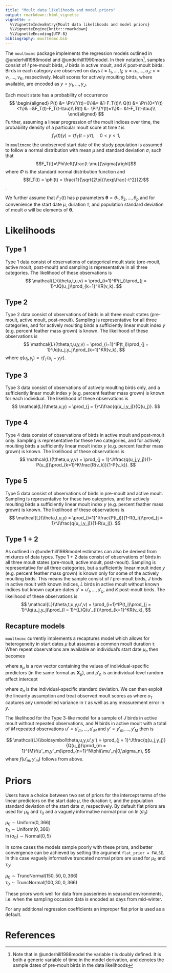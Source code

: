 ```yaml
---
title: "Moult data likelihoods and model priors"
output: rmarkdown::html_vignette
vignette: >
  %\VignetteIndexEntry{Moult data likelihoods and model priors}
  %\VignetteEngine{knitr::rmarkdown}
  %\VignetteEncoding{UTF-8}
bibliography: moultmcmc.bib
---
```


The `moultmcmc` package implements the regression models outlined in @underhill1988model and @underhill1990model. In their notation^[Note that in @underhill1988model the variable $t$ is doubly defined. It is both a generic variable of time in the model derivation, and denotes the sample dates of pre-moult birds in the data likelihoods], samples consist of $I$ pre-moult birds, $J$ birds in active moult, and $K$ post-moult birds. Birds in each category are observed on days $t = t_1,\ldots,t_I$; $u = u_1,\ldots,u_J$; $v = v_1,\ldots,v_K$, respectively. Moult scores for actively moulting birds, where available, are encoded as $y = y_1,\ldots,y_J$.

Each moult state has a probability of occurrence
$$
\begin{aligned}
P(t) &= \Pr\{Y(t)=0\}&= &1-F_T(t)\\
Q(t) &= \Pr\{0<Y(t)<1\}& =&F_T(t)-F_T(t-\tau)\\
R(t) &= \Pr\{Y(t)=1\}&= &1-F_T(t-\tau)\\
\end{aligned}
$$
Further, assuming a linear progression of the moult indices over time, the probability density of a particular moult score at time $t$ is
$$
f_Y(t)(y)=\tau f_T(t-y\tau),\quad0 < y < 1,
$$
In `moultmcmc` the unobserved start date of the study population is assumed to follow a normal distribution with mean $\mu$ and standard deviation $\sigma$, such that $$F_T(t)=\Phi\left(\frac{t-\mu}{\sigma}\right)$$
where $\Phi$ is the standard normal distribution function and 
$$f_T(t) = \phi(t) = \frac{1}{\sqrt{2\pi}}\exp\frac{-t^2}{2}$$.

We further assume that $F_T(t)$ has $p$ parameters $\mathbf{\theta} = \theta_1, \theta_2, \ldots, \theta_p$ and for convenience the start date $\mu$, duration $\tau$, and population standard deviation of moult $\sigma$ will be elements of $\mathbf{\theta}$.

# Likelihoods

## Type 1
Type 1 data consist of observations of categorical moult state (pre-moult, active moult, post-moult) and sampling is representative in all three categories. The likelihood of these observations is 
$$
\mathcal{L}(\theta,t,u,v) = \prod_{i=1}^IP(t_i)\prod_{j = 1}^JQ(u_j)\prod_{k=1}^KR(v_k).
$$

## Type 2
Type 2 data consist of observations of birds in all three moult states (pre-moult, active moult, post-moult). Sampling is representative for all three categories, and for actively moulting birds a sufficiently linear moult index $y$ (e.g. percent feather mass grown) is known. The likelihood of these observations is
$$
\mathcal{L}(\theta,t,u,y,v) = \prod_{i=1}^IP(t_i)\prod_{j = 1}^Jq(u_j,y_j)\prod_{k=1}^KR(v_k),
$$
where $q(u_j,y_j) = \tau f_T(u_j-y_j\tau).$

## Type 3
Type 3 data consist of observations of actively moulting birds only, and a sufficiently linear moult index $y$ (e.g. percent feather mass grown) is known for each individual. The likelihood of these observations is
$$
\mathcal{L}(\theta,u,y) = \prod_{j = 1}^J\frac{q(u_j,y_j)}{Q(u_j)}.
$$

## Type 4
Type 4 data consist of observations of birds in active moult and post-moult only. Sampling is representative for these two categories, and for actively moulting birds a sufficiently linear moult index $y$ (e.g. percent feather mass grown) is known. The likelihood of these observations is
$$
\mathcal{L}(\theta,u,y,v) = \prod_{j = 1}^J\frac{q(u_j,y_j)}{1-P(u_j)}\prod_{k=1}^K\frac{R(v_k)}{1-P(v_k)}.
$$

## Type 5
Type 5 data consist of observations of birds in pre-moult and active moult. Sampling is representative for these two categories, and for actively moulting birds a sufficiently linear moult index $y$ (e.g. percent feather mass grown) is known. The likelihood of these observations is
$$
\mathcal{L}(\theta,t,u,y) = \prod_{i=1}^I\frac{P(t_i)}{1-R(t_i)}\prod_{j = 1}^J\frac{q(u_j,y_j)}{1-R(u_j)}.
$$

## Type 1 + 2
As outlined in @underhill1988model estimates can also be derived from mixtures of data types. Type 1 + 2 data consist of observations of birds in all three moult states (pre-moult, active moult, post-moult). Sampling is representative for all three categories, but a sufficiently linear moult index $y$ (e.g. percent feather mass grown) is known only for some of the actively moulting birds. This means the sample consist of $I$ pre-moult birds, $J$ birds in active moult with known indices, $L$ birds in active moult without known indices but known capture dates $u'=u'_l,\ldots,u'_L$, and $K$ post-moult birds.
The likelihood of these observations is
$$
\mathcal{L}(\theta,t,u,y,u',v) = \prod_{i=1}^IP(t_i)\prod_{j = 1}^Jq(u_j,y_j)\prod_{l = 1}^{L}Q(u'_{l})\prod_{k=1}^KR(v_k),
$$

## Recapture models
`moultmcmc` currently implements a recaptures model which allows for heterogeneity in start dates $\mu$ but assumes a common moult duration $\tau$.
When repeat observations are available an individual's start date $\mu_n$ then becomes  

\begin{equation}
\mu_n = \mu_0 + \mu'_n + \mathbf{x}_\mu\boldsymbol{\beta}_\mu 
\end{equation}

where $\boldsymbol{x}_\mu$ is a row vector containing the values of individual-specific  predictors (in the same format as $\boldsymbol{X}_\mu$), and $\mu'_n$ is an  individual-level random effect intercept 

\begin{equation}
\mu'_n \sim \mathrm{Normal}(0,\sigma_n) 
\end{equation}
where $\sigma_n$ is the individual-specific standard deviation.
We can then exploit the linearity assumption and treat observed moult scores as
\begin{equation}
 y_{ni} \sim \mathrm{Normal}(\mu_0 + \mu'_n + \tau * u_{ni}, \sigma_\tau) 
\end{equation}
where $\sigma_\tau$ captures any unmodelled variance in $\tau$ as well as any measurement error in $y$.

The likelihood for the Type 3-like model for a sample of $J$ birds in active moult without repeated observations, and $N$ birds in active moult with a total of $M$ repeated observations $u'=u'_m,\ldots,u'_M$ and $y'=y'_m,\ldots,y'_M$ then is

$$
\mathcal{L}(\boldsymbol\theta,u,y,u',y') = \prod_{j = 1}^J\frac{q(u_j,y_j)}{Q(u_j)}\prod_{m = 1}^{M}f(u'_m,y'_m)\prod_{n=1}^N\phi(\mu'_n|0,\sigma_n),
$$
where $f(u'_m,y'_m)$ follows from above.

# Priors
Users have a choice between two set of priors for the intercept terms of the linear predictors on the start date $\mu$, the duration $\tau$, and the population standard deviation of the start date $\sigma$, respectively. By default flat priors are used for $\mu_0$ and $\tau_0$ and a vaguely informative normal prior on $\ln(\sigma_0)$

$\mu_0 \sim \mathrm{Uniform(0,366)}$   
$\tau_0 \sim \mathrm{Uniform(0,366)}$    
$\ln(\sigma_0) \sim \mathrm{Normal(0,5)}$

In some cases the models sample poorly with these priors, and better convergence can be achieved by setting the argument `flat_prior = FALSE`. In this case vaguely informative truncated normal priors are used for $\mu_0$ and $\tau_0$:

$\mu_0 \sim \mathrm{TruncNormal(150,50,0,366)}$   
$\tau_0 \sim \mathrm{TruncNormal(100,30,0,366)}$

These priors work well for data from passerines in seasonal environments, i.e. when the sampling occasion data is encoded as days from mid-winter.

For any additional regression coefficients an improper flat prior is used as a default.

# References
